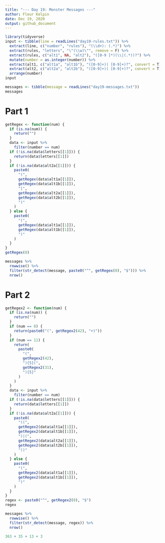 ```yaml
---
title: "--- Day 19: Monster Messages ---"
author: Fleur Kelpin
date: Dec 19, 2020
output: github_document
---
```


```r
library(tidyverse)
input <- tibble(line = readLines("day19-rules.txt")) %>%
  extract(line, c("number", "rules"), "(\\d+): (.*)") %>%
  extract(rules, "letters", "\"(\\w)\"", remove = F) %>%
  extract(rules, c("alt1", NA, "alt2"), "([0-9 ]*)(\\|(.*))?") %>%
  mutate(number = as.integer(number)) %>%
  extract(alt1, c("alt1a", "alt1b"), "([0-9]+)( [0-9]+)?", convert = T) %>%
  extract(alt2, c("alt2a", "alt2b"), "([0-9]+)( [0-9]+)?", convert = T) %>%
  arrange(number)
input

messages <- tibble(message = readLines("day19-messages.txt"))
messages
```
# Part 1
```r
getRegex <- function(num) {
  if (is.na(num)) {
    return("")
  }
  data <- input %>%
    filter(number == num)
  if (!is.na(data$letters[[1]])) {
    return(data$letters[[1]])
  }
  if (!is.na(data$alt2a[[1]])) {
    paste0(
      "(",
      getRegex(data$alt1a[[1]]),
      getRegex(data$alt1b[[1]]),
      "|",
      getRegex(data$alt2a[[1]]),
      getRegex(data$alt2b[[1]]),
      ")"
    )
  } else {
    paste0(
      "(",
      getRegex(data$alt1a[[1]]),
      getRegex(data$alt1b[[1]]),
      ")"
    )
  }
}
getRegex(0)
```

```r
messages %>%
  rowwise() %>%
  filter(str_detect(message, paste0("^", getRegex(0), "$"))) %>%
  nrow()
```
# Part 2
```r
getRegex2 <- function(num) {
  if (is.na(num)) {
    return("")
  }
  if (num == 8) {
    return(paste0("(", getRegex2(42), "+)"))
  }
  if (num == 11) {
    return(
      paste0(
        "(",
        getRegex2(42),
        "){5}(",
        getRegex2(31),
        "){5}"
      )
    )
  }
  data <- input %>%
    filter(number == num)
  if (!is.na(data$letters[[1]])) {
    return(data$letters[[1]])
  }
  if (!is.na(data$alt2a[[1]])) {
    paste0(
      "((",
      getRegex2(data$alt1a[[1]]),
      getRegex2(data$alt1b[[1]]),
      ")|(",
      getRegex2(data$alt2a[[1]]),
      getRegex2(data$alt2b[[1]]),
      "))"
    )
  } else {
    paste0(
      "(",
      getRegex2(data$alt1a[[1]]),
      getRegex2(data$alt1b[[1]]),
      ")"
    )
  }
}
regex <- paste0("^", getRegex2(0), "$")
regex
```
```r
messages %>%
  rowwise() %>%
  filter(str_detect(message, regex)) %>%
  nrow()
```

```r
363 + 35 + 13 + 3
```

